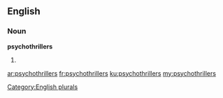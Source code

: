 ==English==

===Noun===
'''psychothrillers'''

# {{plural of|[[psychothriller]]}}

[[Category:English plurals]]

[[ar:psychothrillers]]
[[fr:psychothrillers]]
[[ku:psychothrillers]]
[[my:psychothrillers]]